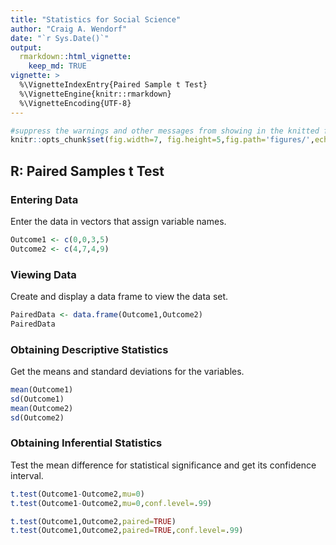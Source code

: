 ```yaml
---
title: "Statistics for Social Science"
author: "Craig A. Wendorf"
date: "`r Sys.Date()`"
output: 
  rmarkdown::html_vignette:
    keep_md: TRUE
vignette: >
  %\VignetteIndexEntry{Paired Sample t Test}
  %\VignetteEngine{knitr::rmarkdown}
  %\VignetteEncoding{UTF-8}
---
```


```r
#suppress the warnings and other messages from showing in the knitted file.
knitr::opts_chunk$set(fig.width=7, fig.height=5,fig.path='figures/',echo=TRUE,warning=FALSE,message=FALSE)
```

## R: Paired Samples t Test

### Entering Data

Enter the data in vectors that assign variable names.

```r
Outcome1 <- c(0,0,3,5)
Outcome2 <- c(4,7,4,9)
```

### Viewing Data

Create and display a data frame to view the data set.

```r
PairedData <- data.frame(Outcome1,Outcome2)
PairedData
```

### Obtaining Descriptive Statistics

Get the means and standard deviations for the variables.

```r
mean(Outcome1)
sd(Outcome1)
mean(Outcome2)
sd(Outcome2)
```

### Obtaining Inferential Statistics

Test the mean difference for statistical significance and get its confidence interval.

```r
t.test(Outcome1-Outcome2,mu=0)
t.test(Outcome1-Outcome2,mu=0,conf.level=.99)
```

```r
t.test(Outcome1,Outcome2,paired=TRUE)
t.test(Outcome1,Outcome2,paired=TRUE,conf.level=.99)
```
